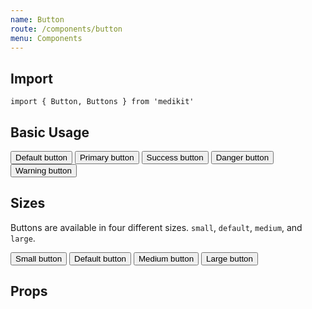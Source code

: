 ```yaml
---
name: Button
route: /components/button
menu: Components
---
```



## Import

`import { Button, Buttons } from 'medikit'`

## Basic Usage

<Playground>
  <Buttons>
    <Button>Default button</Button>
    <Button color="primary">Primary button</Button>
    <Button color="success">Success button</Button>
    <Button color="danger">Danger button</Button>
    <Button color="warning">Warning button</Button>
  </Buttons>
</Playground>

## Sizes

Buttons are available in four different sizes. `small`, `default`, `medium`, and `large`.

<Playground>
  <Buttons>
    <Button size="small">Small button</Button>
    <Button>Default button</Button>
    <Button size="medium">Medium button</Button>
    <Button size="large">Large button</Button>
  </Buttons>
</Playground>

## Props

<PropsTable of={Button} />
